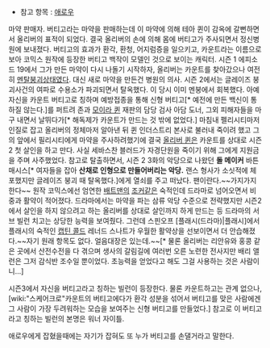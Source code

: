 * 참고 항목 : [[애로우]]

마약 판매자. 버티고라는 마약을 판매하는데 이 마약에 의해 테아 퀸이 감옥에 갈뻔하면서 올리버의 표적이 되었다. 결국 올리버의 손에 의해 몸에 버티고가 주사되면서 정신병원에 보내졌다. 버티고의 효과가 환각, 환청, 어지럼증을 일으키고, 카운트라는 이름으로 보아 코믹스 원작에 등장한 버티고 백작이 모델인 것으로 보이는 캐릭터. 시즌 1 에피소드 19에서 그가 만든 마약이 다시 나돌기 시작하자, 올리버는 카운트를 찾아갔으나 여전히 [[멘탈붕괴]]상태였다. 대신 새로 마약을 만든건 병원의 의사. 시즌 2에서는 글레이즈 붕괴사건의 여파로 수용소가 파괴되면서 탈옥했다. 이 당시 이미 멘붕에서 회복했다. 아예 자신을 카운트 버티고로 칭하며 예방접종을 통해 신형 버티고[* 예전에 만든 백신이 통하질 않는다.]를 퍼트려 존과 [[모이라 퀸]] 재판의 담당 검사 아담 도너, 그외 피해자들을 마구 내면서 날뛰다가[* 해독제가 카운트가 만드는 것 밖에 없었다.] 마침내 펠리시티마저 인질로 잡고 올리버의 정체마저 알아낸 뒤 퀸 인더스트리 본사로 불러내 죽이려 했고 그의 앞에서 필리시티에게 마약을 주사하려했기에 결국 [[올리버 퀸]]은 카운트를 상대로 시즌 2 첫 살인을 하고 만다. 사실 세바스찬 블러드가 자경단원을 죽이기 위해 그에게 지원금을 주며 사주했었다. 참고로 탈출하면서, 시즌 2 3화의 악당으로 나왔던 '''돌 메이커''' 바튼 매시스[* 여자들을 잡아 '''산채로 인형으로 만들어버리는 악당.''' 랜스 형사가 소싯적에 체포했지만 글레이즈 붕괴 때 탈옥했다.]에게 열쇠를 주고 떠났다. 팬이란다.~~가지가지한다~~
원작 코믹스에선 엄연한 [[배트맨]]의 [[조커]]같은 숙적인데 드라마로 넘어오면서 비중과 활약이 적어졌다. 드라마에서는 마약을 파는 삼류 악당 수준으로 전략했지만 시즌2에서 살인을 하지 않으려고 하는 올리버를 상대로 살인까지 하게 만드는 등 드라마의 서브 빌런 치고는 상당한 능력을 보여줬다. 그런데 스핀오프 [플래시(드라마)|플래시]에서 플래시의 숙적인 [[캡틴 콜드]] 레너드 스나트가 우월한 활약상을 선보이면서 더 안습해졌다.~~자기 원래 항목도 없다. 얼음대장은 있는데.~~[* 물론 올리버는 리안유와 홍콩 같은 곳에서 산전수전을 다 겪으며 생사의 갈림길에 여러번 오른 노련한 전사지만 배리 앨런은 그저 감식반 조수일 뿐이었다. 초능력을 얻었다고 해도 그걸 사용하는 것은 사람이니...]

시즌3에서 자신을 버티고라고 칭하는 빌런이 등장한다. 물론 카운트하고는 관계 없으나, [wiki:"스케어크로"카운트의 버티고에다가 환각 성분을 섞어서 버티고를 맞은 사람에겐 그 사람이 가장 두려워하는 모습을 보여주는 신형 버티고를 만들었다.] 참고로 이 버티고라고 칭하는 빌런의 본명은 워너 자이틀. 

애로우에게 잡혔을때에는 자기가 잡혀도 또 누가 버티고를 손댈거라고 말한다.
